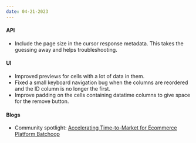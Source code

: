 ```yaml
---
date: 04-21-2023
---
```


#### API

- Include the page size in the cursor response metadata. This takes the guessing away and helps troubleshooting.

#### UI

- Improved previews for cells with a lot of data in them.
- Fixed a small keyboard navigation bug when the columns are reordered and the ID column is no longer the first.
- Improve padding on the cells containing datatime columns to give space for the remove button.

#### Blogs

- Community spotlight: [Accelerating Time-to-Market for Ecommerce Platform Batchoop](https://xata.io/blog/ecommerce-platform-batchoop)